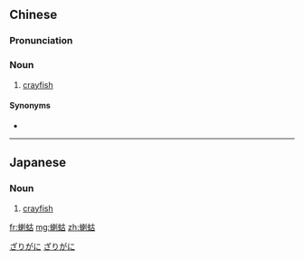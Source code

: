 ==Chinese==
{{zh-forms}}

===Pronunciation===
{{zh-pron
|m=làgǔ
|cat=n
}}

===Noun===
{{zh-noun}}

# [[crayfish]]

====Synonyms====
* {{zh-l|小龍蝦}}

----

==Japanese==
{{ja-kanjitab}}

===Noun===
{{ja-noun|ざりがに|ザリガニ}}

# [[crayfish]]

[[Category:ja:Crustaceans|ざりがに]]
[[Category:ja:Seafoods|ざりがに]]

[[fr:蝲蛄]]
[[mg:蝲蛄]]
[[zh:蝲蛄]]
